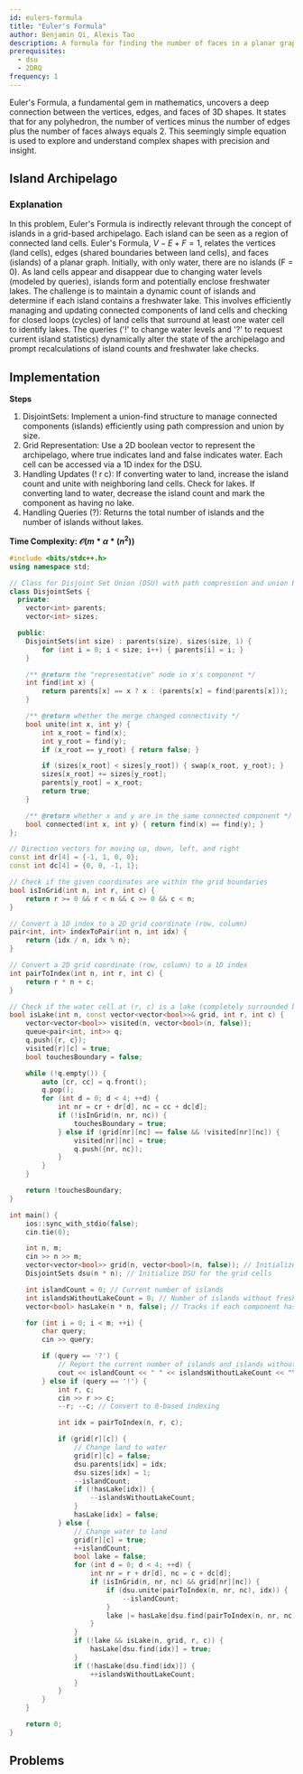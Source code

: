 ```yaml
---
id: eulers-formula
title: "Euler's Formula"
author: Benjamin Qi, Alexis Tao
description: A formula for finding the number of faces in a planar graph.
prerequisites:
  - dsu
  - 2DRQ
frequency: 1
---
```


Euler's Formula, a fundamental gem in mathematics, uncovers a deep connection between the vertices, edges, and faces of 3D shapes. It states that for any polyhedron, the number of vertices minus the number of edges plus the number of faces always equals 2. This seemingly simple equation is used to explore and understand complex shapes with precision and insight.

## Island Archipelago

<FocusProblem problem="island" />

### Explanation

In this problem, Euler's Formula is indirectly relevant through the concept of islands in a grid-based archipelago. Each island can be seen as a region of connected land cells. Euler's Formula, $V−E+F=1$, relates the vertices (land cells), edges (shared boundaries between land cells), and faces (islands) of a planar graph. Initially, with only water, there are no islands (F = 0). As land cells appear and disappear due to changing water levels (modeled by queries), islands form and potentially enclose freshwater lakes. The challenge is to maintain a dynamic count of islands and determine if each island contains a freshwater lake. This involves efficiently managing and updating connected components of land cells and checking for closed loops (cycles) of land cells that surround at least one water cell to identify lakes. The queries ('!' to change water levels and '?' to request current island statistics) dynamically alter the state of the archipelago and prompt recalculations of island counts and freshwater lake checks.

## Implementation

**Steps**
1. DisjointSets: Implement a union-find structure to manage connected components (islands) efficiently using path compression and union by size.
2. Grid Representation: Use a 2D boolean vector to represent the archipelago, where true indicates land and false indicates water. Each cell can be accessed via a 1D index for the DSU.
3. Handling Updates (! r c): If converting water to land, increase the island count and unite with neighboring land cells. Check for lakes. If converting land to water, decrease the island count and mark the component as having no lake.
4. Handling Queries (?): Returns the total number of islands and the number of islands without lakes. 

**Time Complexity:  $\mathcal{O}(m * α * (n^2))$**


<LanguageSection>
<CPPSection>

```cpp
#include <bits/stdc++.h>
using namespace std;

// Class for Disjoint Set Union (DSU) with path compression and union by size
class DisjointSets {
  private:
    vector<int> parents;
    vector<int> sizes;

  public:
    DisjointSets(int size) : parents(size), sizes(size, 1) {
        for (int i = 0; i < size; i++) { parents[i] = i; }
    }

    /** @return the "representative" node in x's component */
    int find(int x) {
        return parents[x] == x ? x : (parents[x] = find(parents[x]));
    }

    /** @return whether the merge changed connectivity */
    bool unite(int x, int y) {
        int x_root = find(x);
        int y_root = find(y);
        if (x_root == y_root) { return false; }

        if (sizes[x_root] < sizes[y_root]) { swap(x_root, y_root); }
        sizes[x_root] += sizes[y_root];
        parents[y_root] = x_root;
        return true;
    }

    /** @return whether x and y are in the same connected component */
    bool connected(int x, int y) { return find(x) == find(y); }
};

// Direction vectors for moving up, down, left, and right
const int dr[4] = {-1, 1, 0, 0};
const int dc[4] = {0, 0, -1, 1};

// Check if the given coordinates are within the grid boundaries
bool isInGrid(int n, int r, int c) {
    return r >= 0 && r < n && c >= 0 && c < n;
}

// Convert a 1D index to a 2D grid coordinate (row, column)
pair<int, int> indexToPair(int n, int idx) {
    return {idx / n, idx % n};
}

// Convert a 2D grid coordinate (row, column) to a 1D index
int pairToIndex(int n, int r, int c) {
    return r * n + c;
}

// Check if the water cell at (r, c) is a lake (completely surrounded by land)
bool isLake(int n, const vector<vector<bool>>& grid, int r, int c) {
    vector<vector<bool>> visited(n, vector<bool>(n, false));
    queue<pair<int, int>> q;
    q.push({r, c});
    visited[r][c] = true;
    bool touchesBoundary = false;

    while (!q.empty()) {
        auto [cr, cc] = q.front();
        q.pop();
        for (int d = 0; d < 4; ++d) {
            int nr = cr + dr[d], nc = cc + dc[d];
            if (!isInGrid(n, nr, nc)) {
                touchesBoundary = true;
            } else if (grid[nr][nc] == false && !visited[nr][nc]) {
                visited[nr][nc] = true;
                q.push({nr, nc});
            }
        }
    }

    return !touchesBoundary;
}

int main() {
    ios::sync_with_stdio(false);
    cin.tie(0);

    int n, m;
    cin >> n >> m;
    vector<vector<bool>> grid(n, vector<bool>(n, false)); // Initialize the grid with all water
    DisjointSets dsu(n * n); // Initialize DSU for the grid cells

    int islandCount = 0; // Current number of islands
    int islandsWithoutLakeCount = 0; // Number of islands without freshwater lakes
    vector<bool> hasLake(n * n, false); // Tracks if each component has a lake

    for (int i = 0; i < m; ++i) {
        char query;
        cin >> query;

        if (query == '?') {
            // Report the current number of islands and islands without lakes
            cout << islandCount << " " << islandsWithoutLakeCount << "\n";
        } else if (query == '!') {
            int r, c;
            cin >> r >> c;
            --r; --c; // Convert to 0-based indexing

            int idx = pairToIndex(n, r, c);

            if (grid[r][c]) {
                // Change land to water
                grid[r][c] = false;
                dsu.parents[idx] = idx;
                dsu.sizes[idx] = 1;
                --islandCount;
                if (!hasLake[idx]) {
                    --islandsWithoutLakeCount;
                }
                hasLake[idx] = false;
            } else {
                // Change water to land
                grid[r][c] = true;
                ++islandCount;
                bool lake = false;
                for (int d = 0; d < 4; ++d) {
                    int nr = r + dr[d], nc = c + dc[d];
                    if (isInGrid(n, nr, nc) && grid[nr][nc]) {
                        if (dsu.unite(pairToIndex(n, nr, nc), idx)) {
                            --islandCount;
                        }
                        lake |= hasLake[dsu.find(pairToIndex(n, nr, nc))];
                    }
                }
                if (!lake && isLake(n, grid, r, c)) {
                    hasLake[dsu.find(idx)] = true;
                }
                if (!hasLake[dsu.find(idx)]) {
                    ++islandsWithoutLakeCount;
                }
            }
        }
    }

    return 0;
}
```

</CPPSection>
</LanguageSection>


## Problems

<Problems problems="general" />

